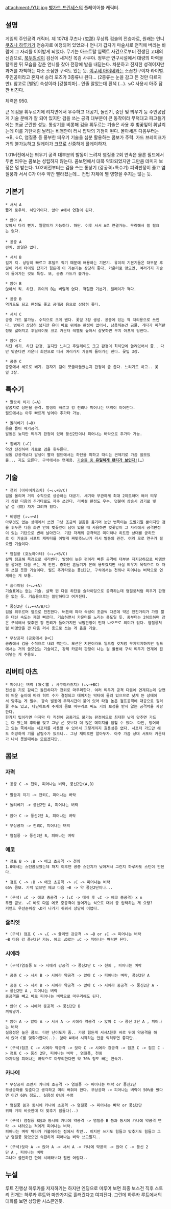 attachment:/YUI.jpg
[[뱅가드 프린세스]]의 플레이어블 캐릭터.

== 설명 ==
게임의 주인공격 캐릭터. 제 107대 쿠츠나 (忽那) 무상류 검술의 전승자로, 원래는 언니 [[쿠츠나 하루카]]가 전승자로 예정되어 있었으나 언니가 갑자기 마술사로 전직해 버리는 바람에 그 자리를 이어받게 되었다. 무기는 아스트랄 임팩트 사건으로부터 전생된 고대의 신검으로, [[북두칠성]]이 검신에 새겨진 목검 사쿠야. 정부군 연구시설에서 대량의 마력을 탈취한 뒤 모습을 감춘 언니를 찾아 전장에 발을 내딛는다. 
차분하고 진지한 성격이지만 과거를 자책하는 다소 소심한 구석도 있는 듯. [[이쿠세 아야네]]와는 소꿉친구이자 라이벌. 주인공이라고 혼자서 승리 포즈가 3종류나 된다... (2종류는 눈을 감고 뜬 것만 다르지만). 참고로 [별왕] 속성이라 [강철치마].. 인줄 알았는데 흰색 (...).  ↘C 사용시 아주 잠깐 비친다. 

체력은 950.

큰 목검을 휘두르기에 리치면에서 우수하고 대공기, 돌진기, 중단 및 띄우기 등 주인공답게 기술 분배가 잘 되어 있지만 검을 쓰는 공격 대부분이 큰 동작이라 무턱대고 파고들기에는 조금 곤란한 성능. 통상기를 비롯해 검을 휘두르는 기술은 사용 후 벚꽃잎이 휘날리는데 이를 기탄처럼 날리는 비앵안이 러시 압박의 기점이 된다. 몰아세운 다음부터는 →B, ↓C, 염질풍 등 풍부한 띄우기 기술을 십분 활용하는 콤보가 주력. 가드 브레이크가 거의 불가능하고 딜레이가 크므로 신중하게 플레이하자.

1.01버전에서는 띄우기 공격 대부분의 발동이 느려져 염질풍 2회 연속은 물론 필드에서 두번 띄우는 콤보는 성립하지 않는다. 콤보면에서 대폭 약화되었지만 그만큼 데미지 보정은 덜 받는다.
1.02버전부터는 검을 쓰는 통상기 (강공격+특수기) 피격판정이 줄고 염질풍과 서서 C가 아주 약간 빨라졌는데... 전법 자체에 별 영향을 주지는 않는 듯.

== 기본기 ==

 * 서서 A
 짧게 로우킥. 하단기이다. 앉아 A에서 연결이 된다.

 * 앉아 A 
 앉아서 다리 뻗기. 짤짤이가 가능하다. 하단. 이후 서서 A로 연결가능. 무리해서 쓸 필요는 없다.
 
 * 공중 A
 펀치. 쓸일은 없다.

 * 서서 B
 길게 킥. 상당히 빠르고 후딜도 적기 때문에 애용하는 기본기. 유이의 기본기들은 대부분 후딜이 커서 타이밍 잡기가 힘든데 이 기본기는 상당히 좋다. 카운터로 맞으면, 여러가지 기술이 들어가는 것도 특징. 또, 공중 가드가 불가능.

 * 앉아 B
 앉아서 킥. 하단. 유이의 B는 버릴게 없다. 적절한 기본기. 딜레이가 적다.

 * 공중 B
 역가드도 되고 판정도 좋고 공대공 용으로 상당히 좋다. 

 * 서서 C
 공중 가드 불가능. 수직으로 크게 벤다. 꽃잎 3장 생성. 공중에 있는 적 처리용으로 쓰인다. 범위가 상당히 넓지만 유이 바로 위에는 판정이 없어서, 남용하는건 금물. 게다가 피격판정도 넓어지고 후딜레이도 크고 카운터 레벨도 높아서 잘못하면 무지 아프게 당한다.

 * 앉아 C
 하단 베기. 하단 판정. 길지만 느리고 후딜레이도 크고 판정이 최하단에 쏠려있어서 좀.. 다만 맞춘다면 카운터 회전으로 떠서 여러가지 기술이 들어가긴 한다. 꽃잎 3장.

 * 공중 C
 공중에서 세로로 베기. 갑자기 검이 쪼글아들었는지 판정이 좀 좁다. 느리기도 하고.. 꽃잎 3장.  
 

== 특수기 ==
 * 팔꿈치 치기 (→A)
 팔꿈치로 상단을 공격. 발생이 빠르고 강 천뢰나 피어나는 벼락이 이어진다.
 필드에서는 아주 빠르게 넣어야 추가타 가능. 

 * 돌려베기 (→B)
 몸을 틀어 베기공격. 
 발동은 늦지만 띄우기 판정이 있어 풍신2단이나 피어나는 벼락으로 추가타 가능.

 * 횡베기 (↘C)
 약간 전진하며 가로로 검을 휘두른다. 
 보통 강공격보다 발생이 빨라 필드에서는 하단을 피하고 때리는 견제기로 가끔 쓸모있을... 지도 모른다. 구석에서는 연계용. [http://pds13.egloos.com/pds/200907/16/60/yuipan.png 기술들 중 '''유일하게 팬티가 보인다!'''](…)

== 기술 ==
 * 천뢰 (아마이카즈치) (→↓↘+B/C)
 검을 올리며 거의 수직으로 상승하는 대공기. 세기와 무관하게 최대 2히트하며 여러 띄우기 상황 다음의 추가타로도 자주 쓰인다. 리버설 판정도 우수. 덧붙여 상승시 검기로 빛날 섬 (閃) 자가 그려져 있다.

 * 비앵안 (↓↘→+A)
 아무것도 없는 상태에서 쓰면 그냥 조금씩 걸음을 옮기며 눈만 번뜩이는 [[도발]]기일 뿐이지만 검을 휘두른 다음 화면 안에 벚꽃잎이 남아 있을 때 사용하면 벚꽃잎이 그 자리에서 공격판정이 있는 기탄으로 변해 날아간다. 기탄 자체의 공격력은 미미하나 히트한 상대를 굳히므로 이 기술과 서포트 캐릭터를 어떻게 짜맞추느냐가 러시 발동의 관건. 여러 모로 연구가 필요한 기술이다.

 * 염질풍 (호노하야테) (←↓↙+B/C)
 살짝 점프해 목검으로 내리벤다. 발생이 늦은 편이라 빠른 공격에 대부분 저지당하므로 비앵안을 깔아둔 다음 쓰는 게 안전. 중하단 흔들기가 본래 용도겠지만 사실 띄우기 목적으로 더 자주 쓰일 듯한 기술이다. 필드 추가타로는 풍신2단, 구석에서는 천뢰나 피어나는 벼락으로 연계하는 게 보통.

 * 슬라이딩 (←↓↙+A)
 기술표에는 없는 기술. 살짝 뛴 다음 하단을 슬라이딩으로 공격하는데 염질풍처럼 띄우기 판정은 없는 듯. 기습용으로는 쓸만하다고 여겨진다. 

 * 풍신2단 (↓↙←+A/B/C)
 검을 휘두르며 앞으로 전진한다. 버튼에 따라 속성이 조금씩 다른데 약은 전진거리가 가장 짧은 대신 속도는 제일 빠르다. 기습하면서 카운터를 노리는 용도일 듯. 중부터는 2히트하며 강은 구석에서 맞추면 강 천뢰가 들어가지만 낙법판정이 먼저 나오므로 의미가 없다. 염질풍처럼 비앵안을 깐 다음 러시 용도로 쓰는 게 옳을 기술.

 * 무상공파 (공중에서 B+C)
 공중에서 검을 수직으로 내려 찍는다. 모션은 지진이라도 일으킬 것처럼 무지막지하지만 필드에서는 거의 쓸모없는 기술이고, 강제 카운터 판정이 나는 걸 활용해 구석 띄우기 연계에 집어넣는 게 주용도.

== 리버티 아츠 ==
 * 피어나는 벼락 (咲く雷 : 사쿠이카즈치) (↓↘→+BC)
 전신을 기로 감싸고 돌진하다가 천뢰로 마무리한다. 여러 띄우기 공격 다음에 연계되는데 당연히 띄운 높이에 따라 히트 수가 결정되고 데미지는 막타에 몰려 있으므로 낮게 뜬 상태에서 맞추는 게 필수. 광속 발동에 무적시간이 붙어 있어 타점 높은 점프공격에 대공으로 질러줄 수도 있고, 다단히트계 주제에 콤보 마무리로 써도 거의 보정을 받지 않는 공격력을 자랑한다.  
 한가지 팁이라면 마지막 타 직전에 공중가드 불가능 판정이므로 최대한 낮게 맞추면 가드는 다 했는데 후타를 맞고 그냥 쓴 것보다 더 많은 데미지를 입힐 수 있다. 다만, 방어하고 있는 쪽에서는 서포터를 사용할 수 있어서 그렇게까지 효용성은 없다. 서포터 가드만 해도 허망하게 기를 날릴수가 있으니.. 그냥 재미로만 알아두자. 아주 가끔 상대 서포터 카운터가 나서 못쓸때에는 모르겠지만..

== 콤보 ==

=== 자력 ===
 * 공중 C -> 천뢰, 피어나는 벼락, 풍신2단(A,B)
 
 * 팔꿈치 치기 -> 천뢰C, 피어나는 벼락

 * 돌려베기 -> 풍신2단 A, 피어나는 벼락
 
 * 앉아 C -> 풍신2단 A, 피어나는 벼락

 * 무상공파 -> 천뢰C, 피어나는 벼락

 * 염질풍 -> 풍신2단 B, 피어나는 벼락


=== 에코 ===
 * 점프 B -> ↓B -> 에코 초공격 -> 천뢰
 1.0에서는 스턴콤보였는데 패치 이후엔 공중 스턴치가 낮아져서 그런지 하루카도 스턴이 안된다.

 * 점프 C -> ↓B -> 에코 초공격 -> ↓C -> 피어나는 벼락
 65% 콤보. 기력 없으면 에코 다음 →B -> 약 풍신2단이나...

 * (구석) ↓C -> 에코 중공격 -> (↓C -> 대쉬 후 ↘C -> 에코 중공격) x n
 무한 콤보. ↘C 바로 다음 에코 중공격이 들어가는 식으로 대쉬 중 입력하는 게 요령? 
 커맨드 우선순위상 ↘D가 나가기 쉬워서 상당히 어렵다.


=== 쥴리엣 ===

 * (구석) 점프 C -> ↘C -> 쥴리엣 강공격 -> →B or ↓C -> 피어나는 벼락
 →B 다음 강 풍신2단 가능. 에코 ↓D로는 ↓C -> 피어나는 벼락만 된다. 


=== 시에라 ===

 * (구석)염질풍 B -> 시에라 강공격 -> 풍신2단 C -> 천뢰 , 피어나는 벼락

 * 공중 C -> 서서 B -> 시에라 약공격 -> 앉아 C -> 피어나는 벼락, 풍신2단 A

 * 공중 C -> 서서 B -> 시에라 약공격 -> 앉아 C -> 시에라 중공격 -> 풍신2단 A -> 풍신2단 A , 피어나는 벼락
 중공격을 빼고 바로 피어나는 벼락으로 마무리해도 된다.

 * 앉아 C -> 시에라 중공격 -> 풍신2단 B
 끼워넣기.

 * 앉아 A -> 앉아 A -> 서서 A -> 시에라 약공격 -> 앉아 C -> 풍신 2단 A , 피어나는 벼락
 실용성은 높은 콤보. 다만 난이도가 좀.. 가장 힘든게 서서A한후 바로 뒤에 약공격을 해서 앉아 C를 맞춰야한다(..). 앉아 A에서 시작하는 만큼 익혀두면 좋지만..

 * (구석)점프 C -> 시에라 약공격 -> 앉아 C -> 시에라 강공격 -> 점프 C -> 점프 C -> 점프 C -> 풍신 2단, 피어나는 벼락 , 염질풍, 천뢰
 마지막을 피어나는 벼락으로 마무리한다면 약 70% 정도 빼는 연속기. 


=== 카나에 ===

 * 무상공파 쓰면서 카나에 초공격 -> 염질풍 -> 피어나는 벼락 or 풍신2단 
 무상공파를 맞춘다고 생각하고 미리 써줘야 한다. 무상공파 -> 피어나는 벼락이 50%를 뺐다면 이건 60% 정도.. 실용성 0%에 수렴

 * 염질풍 씀과 동시에 카나에 초공격 -> 염질풍 -> 피어나는 벼락 or 풍신2단
 위와 거의 비슷한데 더 맞추기 힘들다(..)

 * (구석) 염질풍 B씀과 동시에 카나에 약공격 -> 염질풍 B 씀과 동시에 카나에 약공격 연타 -> 내려오는 적에게 피어나는 벼락.
 피어나는 벼락 막타가 가불이라는 점에서 착안.. 이지만 쓰기도 힘들고 맞추기도 힘들고 그냥 염질풍 맞았으면 속편하게 피어나는 벼락 쓰고말지..

 * (구석)앉아 A -> 앉아 A -> 서서 A -> 카나에 약공격 -> 앉아 C -> 풍신 2단 A , 피어나는 벼락
 그나마 쓸만하긴 한데 시에라보다 훨씬 어렵다.. 

== 누설 ==
루트 진행상 하루카를 저지하기는 하지만 엔딩으로 미루어 보면 최종 보스전 직후 스토리 전개는 하루카 루트와 마찬가지로 흘러갔다고 여겨진다. 그런데 하루카 루트에서의 대화를 보면 상당한 시스콘인듯.
